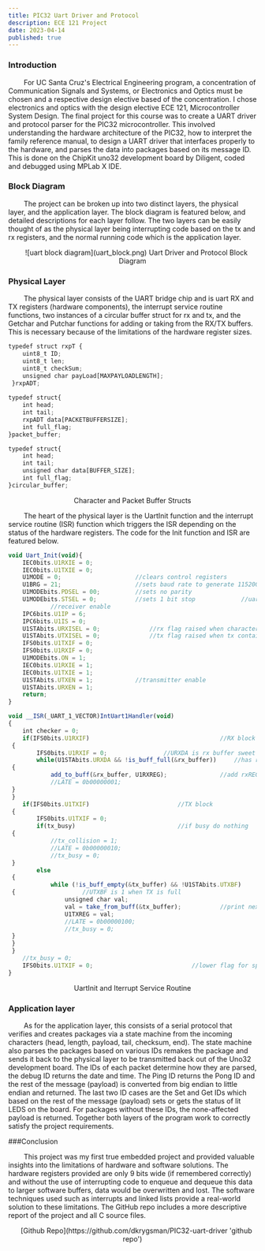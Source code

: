 ```yaml
---
title: PIC32 Uart Driver and Protocol
description: ECE 121 Project
date: 2023-04-14
published: true
---
```


### Introduction 

&nbsp;&nbsp;&nbsp;&nbsp;&nbsp;&nbsp;&nbsp;&nbsp;For UC Santa Cruz's Electrical Engineering program, a concentration of Communication Signals and Systems, or Electronics and Optics must be chosen and a respective design elective based of the concentration. I chose electronics and optics with the design elective ECE 121, Microcontroller System Design. The final project for this course was to create a UART driver and protocol parser for the PIC32 microcontroller. This involved understanding the hardware architecture of the PIC32, how to interpret the family reference manual, to design a UART driver that interfaces properly to the hardware, and parses the data into packages based on its message ID. This is done on the ChipKit uno32 development board by Diligent, coded and debugged using MPLab X IDE. 


### Block Diagram 

&nbsp;&nbsp;&nbsp;&nbsp;&nbsp;&nbsp;&nbsp;&nbsp;The project can be broken up into two distinct layers, the physical layer, and the application layer. The block diagram is featured below, and detailed descriptions for each layer follow. The two layers can be easily thought of as the physical layer being interrupting code based on the tx and rx registers, and the normal running code which is the application layer. 

<p align="center">
    ![uart block diagram](uart_block.png)
 Uart Driver and Protocol Block Diagram
</p>

### Physical Layer 

&nbsp;&nbsp;&nbsp;&nbsp;&nbsp;&nbsp;&nbsp;&nbsp;The physical layer consists of the UART bridge chip and is uart RX and TX registers (hardware components), the interrupt service routine functions, two instances of a circular buffer struct for rx and tx, and the Getchar and Putchar functions for adding or taking from the RX/TX buffers. This is necessary because of the limitations of the hardware register sizes. 

```js showLineNumbers
typedef struct rxpT {
    uint8_t ID;      
    uint8_t len;
    uint8_t checkSum; 
    unsigned char payLoad[MAXPAYLOADLENGTH];
 }rxpADT; 
 
typedef struct{
    int head;
    int tail;
    rxpADT data[PACKETBUFFERSIZE];
    int full_flag;
}packet_buffer;

typedef struct{
    int head;
    int tail;
    unsigned char data[BUFFER_SIZE];
    int full_flag;
}circular_buffer;
```
<p align="center">
 Character and Packet Buffer Structs
</p>

&nbsp;&nbsp;&nbsp;&nbsp;&nbsp;&nbsp;&nbsp;&nbsp;The heart of the physical layer is the UartInit function and the interrupt service routine (ISR) function which triggers the ISR depending on the status of the hardware registers. The code for the Init function and ISR are featured below. 


```js showLineNumbers
void Uart_Init(void){
    IEC0bits.U1RXIE = 0;
    IEC0bits.U1TXIE = 0;    
    U1MODE = 0;                     //clears control registers
    U1BRG = 21;                     //sets baud rate to generate 115200
    U1MODEbits.PDSEL = 00;          //sets no parity       
    U1MODEbits.STSEL = 0;           //sets 1 bit stop             //uart enable
            //receiver enable
    IPC6bits.U1IP = 6;
    IPC6bits.U1IS = 0;
    U1STAbits.URXISEL = 0;              //rx flag raised when character is received
    U1STAbits.UTXISEL = 0;              //tx flag raised when tx contains space
    IFS0bits.U1TXIF = 0;
    IFS0bits.U1RXIF = 0;
    U1MODEbits.ON = 1; 
    IEC0bits.U1RXIE = 1;
    IEC0bits.U1TXIE = 1; 
    U1STAbits.UTXEN = 1;            //transmitter enable
    U1STAbits.URXEN = 1;
    return;
}

void __ISR(_UART_1_VECTOR)IntUart1Handler(void)
{
    int checker = 0;
    if(IFS0bits.U1RXIF)                                     //RX block
 {
        IFS0bits.U1RXIF = 0;                //URXDA is rx buffer sweet stop
        while(U1STAbits.URXDA && !is_buff_full(&rx_buffer))     //has room and data and buffer has room
 {
            add_to_buff(&rx_buffer, U1RXREG);               //add rxREG contents to rx_buff
            //LATE = 0b00000001;
 }
 }
    if(IFS0bits.U1TXIF)                         //TX block
 {
        IFS0bits.U1TXIF = 0;
        if(tx_busy)                             //if busy do nothing
 {
            //tx_collision = 1;
            //LATE = 0b00000010;
            //tx_busy = 0;
 }
        else                                                            
 {
            while (!is_buff_empty(&tx_buffer) && !U1STAbits.UTXBF)      //if not busy check if tx_buff has data and TX is not full
 {                   //UTXBF is 1 when TX is full
                unsigned char val;
                val = take_from_buff(&tx_buffer);           //print next char from tx_buffer
                U1TXREG = val;
                //LATE = 0b00000100;
                //tx_busy = 0;
 } 
 }
 }
    //tx_busy = 0;
    IFS0bits.U1TXIF = 0;                            //lower flag for special cases such as first flag raise
}
```
<p align="center">
 UartInit and Iterrupt Service Routine
</p>


### Application layer 

&nbsp;&nbsp;&nbsp;&nbsp;&nbsp;&nbsp;&nbsp;&nbsp;As for the application layer, this consists of a serial protocol that verifies and creates packages via a state machine from the incoming characters (head, length, payload, tail, checksum, end). The state machine also parses the packages based on various IDs remakes the package and sends it back to the physical layer to be transmitted back out of the Uno32 development board. The IDs of each packet determine how they are parsed, the debug ID returns the date and time. The Ping ID returns the Pong ID and the rest of the message (payload) is converted from big endian to little endian and returned. The last two ID cases are the Set and Get IDs which based on the rest of the message (payload) sets or gets the status of lit LEDS on the board. For packages without these IDs, the none-affected payload is returned. Together both layers of the program work to correctly satisfy the project requirements. 

###Conclusion

&nbsp;&nbsp;&nbsp;&nbsp;&nbsp;&nbsp;&nbsp;&nbsp;This project was my first true embedded project and provided valuable insights into the limitations of hardware and software solutions. The hardware registers provided are only 9 bits wide (if remembered correctly) and without the use of interrupting code to enqueue and dequeue this data to larger software buffers, data would be overwritten and lost. The software techniques used such as interrupts and linked lists provide a real-world solution to these limitations. The GitHub repo includes a more descriptive report of the project and all C source files.

<p align="center">
    [Github Repo](https://github.com/dkrygsman/PIC32-uart-driver 'github repo')
</p>


